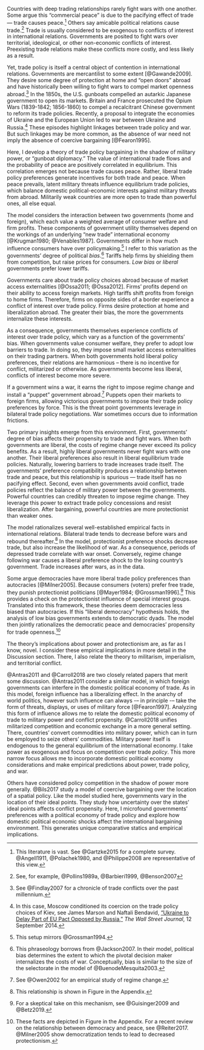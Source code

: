 <!-- ---
bibliography: /Users/brendancooley/Dropbox/References/library.bib
biblio-style: apsr
suppress-bibliography: true
--- -->

Countries with deep trading relationships rarely fight wars with one another. Some argue this "commercial peace" is due to the pacifying effect of trade — trade causes peace.^[This literature is vast. See @Gartzke2015 for a complete survey. @Angell1911, @Polachek1980, and @Philippe2008 are representative of this view.] Others say amicable political relations cause trade.^[See, for example, @Pollins1989a, @Barbieri1999, @Benson2007] Trade is usually considered to be exogenous to conflicts of interest in international relations. Governments are posited to fight wars over territorial, ideological, or other non-economic conflicts of interest. Preexisting trade relations make these conflicts more costly, and less likely as a result.

Yet, trade policy is itself a central object of contention in international relations. Governments are mercantilist to some extent [@Gawande2009]. They desire some degree of protection at home and "open doors" abroad and have historically been willing to fight wars to compel market openness abroad.^[See @Findlay2007 for a chronicle of trade conflicts over the past millennium.] In the 1850s, the U.S. gunboats compelled an autarkic Japanese government to open its markets. Britain and France prosecuted the Opium Wars (1839-1842; 1856-1860) to compel a recalcitrant Chinese government to reform its trade policies. Recently, a proposal to integrate the economies of Ukraine and the European Union led to war between Ukraine and Russia.^[In this case, Moscow conditioned its coercion on the trade policy choices of Kiev, see James Marson and Naftali Bendavid, ["Ukraine to Delay Part of EU Pact Opposed by Russia,"](https://www.wsj.com/articles/poroshenko-says-eu-agreement-to-be-ratified-next-week-1410519009) *The Wall Street Journal*, 12 September 2014.] These episodes highlight linkages between trade policy and war. But such linkages may be more common, as the absence of war need not imply the absence of coercive bargaining [@Fearon1995].

Here, I develop a theory of trade policy bargaining in the shadow of military power, or "gunboat diplomacy." The value of international trade flows and the probability of peace are positively correlated in equilibrium. This correlation emerges not because trade causes peace. Rather, liberal trade policy preferences generate incentives for both trade and peace. When peace prevails, latent military threats influence equilibrium trade policies, which balance domestic political-economic interests against military threats from abroad. Militarily weak countries are more open to trade than powerful ones, all else equal.

The model considers the interaction between two governments (home and foreign), which each value a weighted average of consumer welfare and firm profits. These components of government utility themselves depend on the workings of an underlying "new trade" international economy [@Krugman1980; @Venables1987]. Governments differ in how much influence consumers have over policymaking.^[This setup mirrors @Grossman1994.] I refer to this variation as the governments' degree of political *bias*.^[This phraseology borrows from @Jackson2007. In their model, political bias determines the extent to which the pivotal decision maker internalizes the costs of war. Conceptually, bias is similar to the size of the selectorate in the model of @BuenodeMesquita2003.] Tariffs help firms by shielding them from competition, but raise prices for consumers. *Low bias* or *liberal* governments prefer lower tariffs.

Governments care about trade policy choices abroad because of market access externalities [@Ossa2011; @Ossa2012]. Firms' profits depend on their ability to access foreign markets. High tariffs shift profits from foreign to home firms. Therefore, firms on opposite sides of a border experience a conflict of interest over trade policy. Firms desire protection at home and liberalization abroad. The greater their bias, the more the governments internalize these interests.

As a consequence, governments themselves experience conflicts of interest over trade policy, which vary as a function of the governments' bias. When governments value consumer welfare, they prefer to adopt low barriers to trade. In doing so, they impose small market access externalities on their trading partners. When both governments hold liberal policy preferences, their relations are harmonious -- there is no incentive for conflict, militarized or otherwise. As governments become less liberal, conflicts of interest become more severe.

If a government wins a war, it earns the right to impose regime change and install a "puppet" government abroad.^[See @Owen2002 for an empirical study of regime change.] Puppets open their markets to foreign firms, allowing victorious governments to impose their trade policy preferences by force. This is the threat point governments leverage in bilateral trade policy negotiations. War sometimes occurs due to information frictions.

Two primary insights emerge from this environment. First, governments' degree of bias affects their propensity to trade and fight wars. When both governments are liberal, the costs of regime change never exceed its policy benefits. As a result, highly liberal governments never fight wars with one another. Their liberal preferences also result in liberal equilibrium trade policies. Naturally, lowering barriers to trade increases trade itself. The governments' preference compatibility produces a relationship between trade and peace, but this relationship is spurious — trade itself has no pacifying effect. Second, even when governments avoid conflict, trade policies reflect the balance of military power between the governments. Powerful countries can credibly threaten to impose regime change. They leverage this power to extract trade policy concessions and resist liberalization. After bargaining, powerful countries are more protectionist than weaker ones.

The model rationalizes several well-established empirical facts in international relations. Bilateral trade tends to decrease before wars and rebound thereafter.^[This relationship is shown in Figure \ref{fig:tradeRD} in the Appendix.] In the model, protectionist preference shocks decrease trade, but also increase the likelihood of war. As a consequence, periods of depressed trade correlate with war onset. Conversely, regime change following war causes a liberal preference shock to the losing country's government. Trade increases after wars, as in the data.

Some argue democracies have more liberal trade policy preferences than autocracies [@Milner2005]. Because consumers (voters) prefer free trade, they punish protectionist politicians [@Mayer1984; @Grossman1996].^[For a skeptical take on this mechanism, see @Guisinger2009 and @Betz2019.] This provides a check on the protectionist influence of special interest groups. Translated into this framework, these theories deem democracies less biased than autocracies. If this "liberal democracy" hypothesis holds, the analysis of low bias governments extends to democratic dyads. The model then jointly rationalizes the democratic peace and democracies' propensity for trade openness.^[These facts are depicted in Figure \ref{fig:comdempeace} in the Appendix. For a recent review on the relationship between democracy and peace, see @Reiter2017. @Milner2005 show democratization tends to lead to decreased protectionism.]

The theory's implications about power and protectionism are, as far as I know, novel. I consider these empirical implications in more detail in the Discussion section. There, I also relate the theory to militarism, imperialism, and territorial conflict.

@Antras2011 and @Carroll2018 are two closely related papers that merit some discussion. @Antras2011 consider a similar model, in which foreign governments can interfere in the domestic political economy of trade. As in this model, foreign influence has a liberalizing effect. In the anarchy of world politics, however such influence can always -– in principle -– take the form of threats, displays, or uses of military force [@Fearon1997]. Analyzing this form of influence allows me to relate the domestic political economy of trade to military power and conflict propensity. @Carroll2018 unifies militarized competition and economic exchange in a more general setting. There, countries' convert commodities into military power, which can in turn be employed to seize others' commodities. Military power itself is endogenous to the general equilibrium of the international economy. I take power as exogenous and focus on competition over trade *policy*. This more narrow focus allows me to incorporate domestic political economy considerations and make empirical predictions about power, trade policy, and war.

Others have considered policy competition in the shadow of power more generally. @Bils2017 study a model of coercive bargaining over the location of a spatial policy. Like the model studied here, governments vary in the location of their ideal points. They study how uncertainty over the states' ideal points affects conflict propensity. Here, I microfound governments' preferences with a political economy of trade policy and explore how domestic political economic shocks affect the international bargaining environment. This generates unique comparative statics and empirical implications.